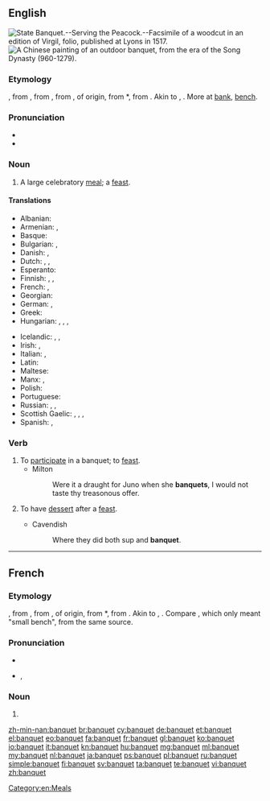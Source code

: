 ==English==
[[Image:State Banquet Serving the Peacock Fac simile of a Woodcut in an edition of Virgil folio published at Lyons in 1517.png|thumb|right|State Banquet.--Serving the Peacock.--Facsimile of a woodcut in an edition of Virgil, folio, published at Lyons in 1517.]]
[[Image:Song Dynasty Elegant Party.JPG|thumb|right|A Chinese painting of an outdoor banquet, from the era of the Song Dynasty (960-1279).]]

===Etymology===
{{etyl|enm}} {{term|banket|||lang=enm}}, from {{etyl|frm}} {{term|banquet|||lang=frm}}, from {{etyl|it}} {{term|banchetto||light repast between meals, snack eaten on a small bench|lit=a small bench|lang=it}}, from {{term|banco||bench|lang=it}}, of {{etyl|gem}} origin, from {{etyl|lng}} *{{term||bank, panch|bench|lang=lng}}, from {{proto|Germanic|bankiz|bench|lang=en}}. Akin to {{etyl|goh|-}} {{term|bank|bank, banch|bench|lang=goh}}, {{etyl|ang|-}} {{term|benc||bench|lang=ang}}. More at [[bank]], [[bench]].

===Pronunciation===
* {{IPA|/ˈbæŋkwɪt/}}
* {{audio|en-us-banquet.ogg|Audio (US)}}

===Noun===
{{en-noun}}

# A large celebratory [[meal]]; a [[feast]].

====Translations====
{{trans-top|a large celebratory meal; a feast}}
* Albanian: {{t+|sq|banket|xs=Albanian}}
* Armenian: {{t-|hy|խնջույք|tr=xnǰuyk’}}, {{t-|hy|քեֆ|tr=k’ef}}
* Basque: {{t|eu|oturuntza}}
* Bulgarian: {{t+|bg|банкет}},  {{t+|bg|пир}}
* Danish: {{t+|da|middag}}, {{t-|da|banket}}
* Dutch: {{t+|nl|banket|n}}, {{t|nl|feestmaal|n}}, {{t|nl|feestdis|m}}
* Esperanto: {{t-|eo|bankedo|xs=Esperanto}}
* Finnish: {{t-|fi|juhla-ateria}}, {{t-|fi|banketti}}, {{t-|fi|kestit}}
* French: {{t+|fr|banquet|m}}, {{t+|fr|festin|m}}
* Georgian: {{t|ka|ლხინი|tr=lxini|sc=Geor}}
* German: {{t+|de|Festmahl|n}}, {{t+|de|Bankett|n}}
* Greek: {{t|el|ευωχία|f|tr=evochía|sc=Grek}}
* Hungarian: {{t+|hu|bankett}}, {{t|hu|díszebéd}}, {{t-|hu|díszvacsora}}, {{t+|hu|lakoma}}
{{trans-mid}}
* Icelandic: {{t|is|matarveisla|f}}, {{t|is|stórveisla|f}}, {{t|is|fjöldaveisla|f}}
* Irish: {{t-|ga|fleá|f|xs=Irish}}, {{t|ga|cóisir|f}}
* Italian: {{t|it|pranzo festivo|m}}, {{t-|it|banchetto|m}}
* Latin: {{t|la|festum}}
* Maltese: {{t|mt|ikla |f|xs=Maltese}}
* Manx: {{t+|gv|cuirrey|xs=Manx}}, {{t+|gv|fleah|xs=Manx}}
* Polish: {{t|pl|bankiet|m}}
* Portuguese: {{t+|pt|banquete}}
* Russian: {{t|ru|пирушка|f|sc=Cyrl}}, {{t|ru|празднество|n|sc=Cyrl}}, {{t|ru|празднование|n|sc=Cyrl}}
* Scottish Gaelic: {{t+|gd|bangaid|f|xs=Scottish Gaelic}}, {{t-|gd|cuirm|f|xs=Scottish Gaelic}}, {{t+|gd|fèisd|f|xs=Scottish Gaelic}}, {{t-|gd|fleadh|m|xs=Scottish Gaelic}}
* Spanish: {{t|es|comida festiva|f}}, {{t|es|banquete|m}}
{{trans-bottom}}

===Verb===
{{en-verb|banquets|banqueting|banqueted|banqueted}}

# To [[participate]] in a banquet; to [[feast]].
#* Milton
#*: Were it a draught for Juno when she '''banquets''', I would not taste thy treasonous offer.
# {{obsolete}} To have [[dessert]] after a [[feast]].
#* Cavendish
#*: Where they did both sup and '''banquet'''.

[[Category:en:Meals]]

----

==French==

===Etymology===
{{etyl|frm|fr}} {{term|banquet|||lang=frm}}, from {{etyl|it|fr}} {{term|banchetto||light repast between meals, snack eaten on a small bench|lit=a small bench|lang=it}}, from {{term|banco||bench|lang=it}}, of {{etyl|gem|fr}} origin, from {{etyl|lng|fr}} *{{term||bank, panch|bench|lang=lng}}, from {{proto|Germanic|bankiz|bench|lang=fr}}. Akin to {{etyl|goh|-}} {{term|bank|bank, banch|bench|lang=goh}}, {{etyl|ang|-}} {{term|benc||bench|lang=ang}}. Compare {{etyl|fro|fr}} {{term|banquet|||lang=fro}}, which only meant "small bench", from the same {{etyl|gem|fr}} source.

===Pronunciation===
* {{audio|Fr-banquet.ogg|audio}}
* {{IPA|/bɑ̃.kɛ/|lang=fr}}, {{X-SAMPA|/bA~.kE/}}

===Noun===
{{fr-noun|m}}

# {{l|en|banquet}}

[[zh-min-nan:banquet]]
[[br:banquet]]
[[cy:banquet]]
[[de:banquet]]
[[et:banquet]]
[[el:banquet]]
[[eo:banquet]]
[[fa:banquet]]
[[fr:banquet]]
[[gl:banquet]]
[[ko:banquet]]
[[io:banquet]]
[[it:banquet]]
[[kn:banquet]]
[[hu:banquet]]
[[mg:banquet]]
[[ml:banquet]]
[[my:banquet]]
[[nl:banquet]]
[[ja:banquet]]
[[ps:banquet]]
[[pl:banquet]]
[[ru:banquet]]
[[simple:banquet]]
[[fi:banquet]]
[[sv:banquet]]
[[ta:banquet]]
[[te:banquet]]
[[vi:banquet]]
[[zh:banquet]]